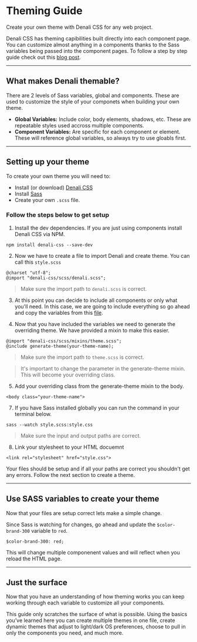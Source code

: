 
<Meta title="Get Started/Theming" />

# Theming Guide

Create your own theme with Denali CSS for any web project.

Denali CSS has theming capibilities built directly into each component page. You can customize almost anything in a components thanks to the Sass variables being passed into the component pages. To follow a step by step guide check out this [blog post](https://medium.com/denali-design/how-to-theme-your-app-using-denali-dcefcb92e9fd).

---

## What makes Denali themable?

There are 2 levels of Sass variables, global and components. These are used to customize the style of your componets when building your own theme.

-   **Global Variables:** Include color, body elements, shadows, etc. These are repeatable styles used accross multiple components.
-   **Component Variables:** Are specific for each component or element. These will reference global variables, so always try to use gloabls first.

---

## Setting up your theme

To create your own theme you will need to:

-   Install (or download) [Denali CSS](https://github.com/denali-design/denali-css)
-   Install [Sass](https://sass-lang.com/)
-   Create your own `.scss` file.

### Follow the steps below to get setup

1. Install the dev dependencies. If you are just using components install Denali CSS via NPM.

```
npm install denali-css --save-dev
```

2. Now we have to create a file to import Denali and create theme. You can call this `style.scss`

```
@charset "utf-8";
@import "denali-css/scss/denali.scss";
```

> Make sure the import path to `denali.scss` is correct.

3. At this point you can decide to include all components or only what you'll need. In this case, we are going to include everything so go ahead and copy the variables from this [file](https://github.com/denali-design/denali-css/blob/master/scss/utilities/root-variables.scss).

4. Now that you have included the variables we need to generate the overriding theme. We have provided a mixin to make this easier.

```
@import "denali-css/scss/mixins/theme.scss";
@include generate-theme(your-theme-name);
```

> Make sure the import path to `theme.scss` is correct.

> It's important to change the parameter in the generate-theme mixin. This will become your overriding class.

5. Add your overriding class from the generate-theme mixin to the body.

```
<body class="your-theme-name">
```

7. If you have Sass installed globally you can run the command in your terminal below.

```
sass --watch style.scss:style.css
```

> Make sure the input and output paths are correct.

8. Link your stylesheet to your HTML docuemnt

```
<link rel="stylesheet" href="style.css">
```

Your files should be setup and if all your paths are correct you shouldn't get any errors. Follow the next section to create a theme.

---

## Use SASS variables to create your theme

Now that your files are setup correct lets make a simple change.

Since Sass is watching for changes, go ahead and update the `$color-brand-300` variable to `red`.

```
$color-brand-300: red;
```

This will change multiple componenent values and will reflect when you reload the HTML page.

---

## Just the surface

Now that you have an understanding of how theming works you can keep working through each variable to customize all your components.

This guide only scratches the surface of what is possible. Using the basics you’ve learned here you can create multiple themes in one file, create dynamic themes that adjust to light/dark OS preferences, choose to pull in only the components you need, and much more.
